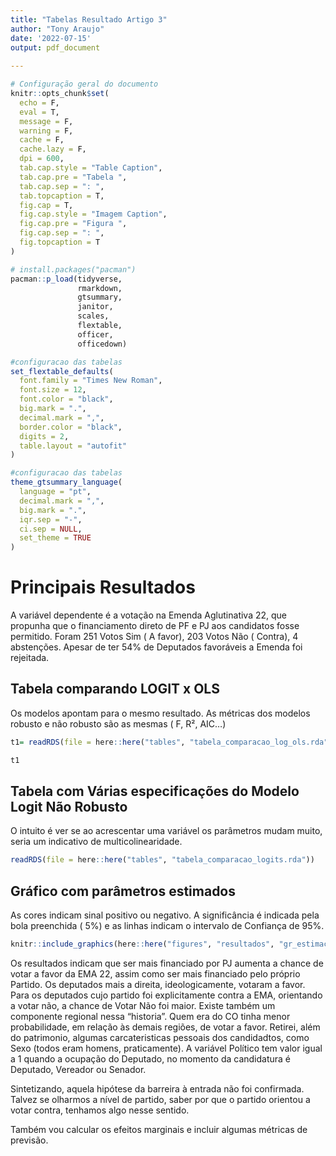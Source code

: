 ```yaml
---
title: "Tabelas Resultado Artigo 3"
author: "Tony Araujo"
date: '2022-07-15'
output: pdf_document
    
---
```


```r
# Configuração geral do documento
knitr::opts_chunk$set(
  echo = F,
  eval = T,
  message = F,
  warning = F,
  cache = F,
  cache.lazy = F,
  dpi = 600,
  tab.cap.style = "Table Caption",
  tab.cap.pre = "Tabela ",
  tab.cap.sep = ": ",
  tab.topcaption = T,
  fig.cap = T,
  fig.cap.style = "Imagem Caption",
  fig.cap.pre = "Figura ",
  fig.cap.sep = ": ",
  fig.topcaption = T
)


```


```r

# install.packages("pacman")
pacman::p_load(tidyverse,
               rmarkdown,
               gtsummary,
               janitor,
               scales,
               flextable,
               officer,
               officedown)

```


```r
#configuracao das tabelas
set_flextable_defaults(
  font.family = "Times New Roman",
  font.size = 12,
  font.color = "black",
  big.mark = ".",
  decimal.mark = ",",
  border.color = "black",
  digits = 2,
  table.layout = "autofit"
) 

```

```r
#configuracao das tabelas
theme_gtsummary_language(
  language = "pt",
  decimal.mark = ",",
  big.mark = ".",
  iqr.sep = "-",
  ci.sep = NULL,
  set_theme = TRUE
)
```



# Principais Resultados

A variável dependente é a votação na Emenda Aglutinativa 22, que propunha que o financiamento direto de PF e PJ aos candidatos fosse permitido. Foram 251 Votos Sim ( A favor), 203 Votos Não ( Contra), 4 abstenções. Apesar de ter 54% de Deputados favoráveis a Emenda foi rejeitada.




## Tabela comparando LOGIT x OLS

Os modelos apontam para o mesmo resultado. As métricas dos modelos robusto e não robusto são as mesmas ( F, R², AIC...)

```r
t1= readRDS(file = here::here("tables", "tabela_comparacao_log_ols.rda"))
```

```r
t1
```

## Tabela com Várias especificações do Modelo Logit Não Robusto

O intuito é ver se ao acrescentar uma variável os parâmetros mudam muito, seria um indicativo de multicolinearidade.

```r
readRDS(file = here::here("tables", "tabela_comparacao_logits.rda"))
```

## Gráfico com parâmetros estimados

As cores indicam sinal positivo ou negativo. A significância é indicada pela bola preenchida ( 5%) e as linhas indicam o intervalo de Confiança de 95%.

```r
knitr::include_graphics(here::here("figures", "resultados", "gr_estimacao.png"))
```


Os resultados indicam que ser mais financiado por PJ aumenta a chance de votar a favor da EMA 22, assim como ser mais financiado pelo próprio Partido. Os deputados mais a direita, ideologicamente, votaram a favor. Para os deputados cujo partido foi explicitamente contra a EMA, orientando a votar não, a chance de Votar Não foi maior. Existe também um componente regional nessa "historia". Quem era do CO tinha menor probabilidade, em relação às demais regiões, de votar a favor. Retirei, além do patrimonio, algumas carcateristicas pessoais dos candidadtos, como Sexo (todos eram homens, praticamente). A variável Político tem valor igual a 1 quando a ocupação do Deputado, no momento da candidatura é Deputado, Vereador ou Senador.

Sintetizando, aquela hipótese da barreira à entrada não foi confirmada. Talvez se olharmos a nível de partido, saber por que o partido orientou a votar contra,  tenhamos algo nesse sentido.

Também vou calcular os efeitos marginais e incluir algumas métricas de previsão.


